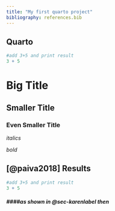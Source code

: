 ```yaml
---
title: "My first quarto project"
bibliography: references.bib
---
```


## Quarto

```r
#add 3+5 and print result
3 + 5
```

# Big Title

## Smaller Title

### Even Smaller Title

*italics*

*bold*

## [@paiva2018] Results {#sec-karenlabel}

```r
#add 3+5 and print result
3 + 5
```

##### ####as shown in @sec-karenlabel then

# 
